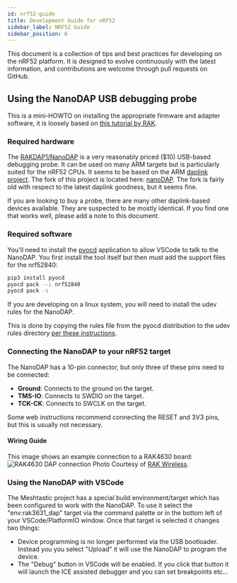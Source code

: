 ```yaml
---
id: nrf52-guide
title: Development Guide for nRF52
sidebar_label: NRF52 Guide
sidebar_position: 6
---
```


This document is a collection of tips and best practices for developing on the nRF52 platform. It is designed to evolve continuously with the latest information, and contributions are welcome through pull requests on GitHub.

## Using the NanoDAP USB debugging probe

This is a mini-HOWTO on installing the appropriate firmware and adapter software, it is loosely based on [this tutorial by RAK](https://docs.rakwireless.com/Product-Categories/Accessories/RAKDAP1-Flash-and-Debug-Tool/Quickstart/#rak4600-evaluation-board).

### Required hardware

The [RAKDAP1/NanoDAP](https://store.rakwireless.com/products/daplink-tool) is a very reasonably priced ($10) USB-based debugging probe. It can be used on many ARM targets but is particularly suited for the nRF52 CPUs. It seems to be based on the ARM [daplink](https://daplink.io/) [project](https://github.com/ARMmbed/DAPLink). The fork of this project is located here: [nanoDAP](https://github.com/wuxx/nanoDAP). The fork is fairly old with respect to the latest daplink goodness, but it seems fine.

If you are looking to buy a probe, there are many other daplink-based devices available. They are suspected to be mostly identical. If you find one that works well, please add a note to this document.

### Required software

You'll need to install the [pyocd](https://pyocd.io/) application to allow VSCode to talk to the NanoDAP. You first install the tool itself but then must add the support files for the nrf52840:

```bash
pip3 install pyocd
pyocd pack --i nrf52840
pyocd pack -s
```

If you are developing on a linux system, you will need to install the udev rules for the NanoDAP.

This is done by copying the rules file from the pyocd distribution to the udev rules directory [per these instructions](https://github.com/pyocd/pyOCD/tree/main/udev).

### Connecting the NanoDAP to your nRF52 target

The NanoDAP has a 10-pin connector, but only three of these pins need to be connected:

- **Ground**: Connects to the ground on the target.
- **TMS-IO**: Connects to SWDIO on the target.
- **TCK-CK**: Connects to SWCLK on the target.

Some web instructions recommend connecting the RESET and 3V3 pins, but this is usually not necessary.

#### Wiring Guide

This image shows an example connection to a RAK4630 board:
![RAK4630 DAP connection](/img/RAKDAP1_New_1.webp)
Photo Courtesy of [RAK Wireless](https://docs.rakwireless.com/assets/images/accessories/rakdap1-flash-and-debug-tool/RAKDAP1_New_1.png).

### Using the NanoDAP with VSCode

The Meshtastic project has a special build environment/target which has been configured to work with the NanoDAP. To use it select the "env:rak3631_dap" target via the command palette or in the bottom left of your VSCode/PlatformIO window. Once that target is selected it changes two things:

- Device programming is no longer performed via the USB bootloader. Instead you you select "Upload" it will use the NanoDAP to program the device.
- The "Debug" button in VSCode will be enabled. If you click that button it will launch the ICE assisted debugger and you can set breakpoints etc...
